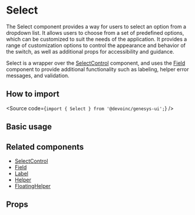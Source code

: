 

<Meta of={Stories} />

# Select

The Select component provides a way for users to select an option from a
dropdown list.
It allows users to choose from a set of predefined options, which can be
customized to suit the needs of the application.
It provides a range of customization options to control the appearance and
behavior of the switch, as well as additional props for accessibility and
guidance.

Select is a wrapper over the
[SelectControl](?path=/docs/components-core-form-selectcontrol--docs)
component, and uses the [Field](?path=/docs/components-core-form-field--docs)
component to provide additional functionality such as labeling, helper error
messages, and validation.

## How to import

<Source code={`import { Select } from '@devoinc/genesys-ui';`} />

## Basic usage

<Canvas of={Stories.Base} />

## Related components

- [SelectControl](?path=/docs/components-core-form-selectcontrol--docs)
- [Field](/?path=/docs/components-form-field--docs)
- [Label](?path=/docs/components-form-label--docs)
- [Helper](?path=/docs/components-feedback-helper--docs)
- [FloatingHelper](?path=/docs/components-feedback-floatinghelper--docs)

## Props

<ArgTypes of={Stories} />

